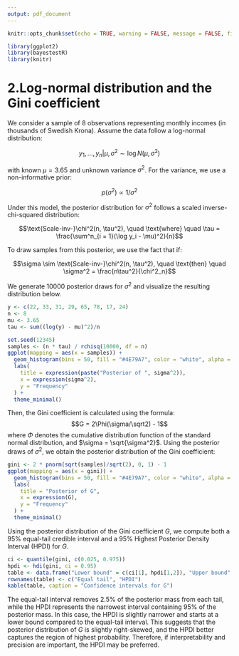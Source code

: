 ```yaml
---
output: pdf_document
---
```


```r
knitr::opts_chunk$set(echo = TRUE, warning = FALSE, message = FALSE, fig.dim=c(4, 2.5), fig.align='center')
```

```r
library(ggplot2)
library(bayestestR)
library(knitr)
```


# 2.Log-normal distribution and the Gini coefficient 

We consider a sample of 8 observations representing monthly incomes (in thousands of Swedish Krona). Assume the data follow a log-normal distribution:

$$y_1, ..., y_n|\mu, \sigma^2 \sim \log N(\mu, \sigma^2)$$

with known $\mu = 3.65$ and unknown variance $\sigma^2$. For the variance, we use a non-informative prior:

$$p(\sigma^2) \propto 1/\sigma^2$$

Under this model, the posterior distribution for $\sigma^2$ follows a scaled inverse-chi-squared distribution:

$$\text{Scale-inv-}\chi^2(n, \tau^2), \quad  \text{where} \quad \tau = \frac{\sum^n_{i = 1}(\log y_i - \mu)^2}{n}$$

To draw samples from this posterior, we use the fact that if:

$$\sigma \sim \text{Scale-inv-}\chi^2(n, \tau^2), \quad \text{then} \quad \sigma^2 = \frac{n\tau^2}{\chi^2_n}$$

We generate 10000 posterior draws for $\sigma^2$ and visualize the resulting distribution below.

```r
y <- c(22, 33, 31, 29, 65, 78, 17, 24)
n <- 8
mu <- 3.65
tau <- sum((log(y) - mu)^2)/n

set.seed(12345)
samples <- (n * tau) / rchisq(10000, df = n)
ggplot(mapping = aes(x = samples)) +
  geom_histogram(bins = 50, fill = "#4E79A7", color = "white", alpha = 0.8) +
  labs(
    title = expression(paste("Posterior of ", sigma^2)),
    x = expression(sigma^2),
    y = "Frequency"
  ) +
  theme_minimal()
```

Then, the Gini coefficient is calculated using the formula:
$$G = 2\Phi(\sigma/\sqrt2) - 1$$
where $\Phi$ denotes the cumulative distribution function of the standard normal distribution, and $\sigma = \sqrt{\sigma^2}$. Using the posterior draws of $\sigma^2$, we obtain the posterior distribution of the Gini coefficient:

```r
gini <- 2 * pnorm(sqrt(samples)/sqrt(2), 0, 1) - 1
ggplot(mapping = aes(x = gini)) +
  geom_histogram(bins = 50, fill = "#4E79A7", color = "white", alpha = 0.8) +
  labs(
    title = "Posterior of G",
    x = expression(G),
    y = "Frequency"
  ) +
  theme_minimal()
```

Using the posterior distribution of the Gini coefficient $G$, we compute both a 95% equal-tail credible interval and a 95%  Highest Posterior Density Interval (HPDI) for $G$.

```r
ci <- quantile(gini, c(0.025, 0.975))
hpdi <- hdi(gini, ci = 0.95)
table <- data.frame("Lower bound" = c(ci[1], hpdi[1,2]), "Upper bound" = c(ci[2], hpdi[1,3]))
rownames(table) <- c("Equal tail", "HPDI")
kable(table, caption = "Confidence intervals for G")
```

The equal-tail interval removes 2.5% of the posterior mass from each tail, while the HPDI represents the narrowest interval containing 95% of the posterior mass. In this case, the HPDI is slightly narrower and starts at a lower bound compared to the equal-tail interval. This suggests that the posterior distribution of $G$ is slightly right-skewed, and the HPDI better captures the region of highest probability. Therefore, if interpretability and precision are important, the HPDI may be preferred.